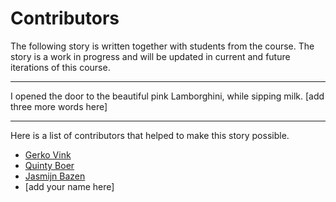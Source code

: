 # Contributors {.unnumbered}

The following story is written together with students from the course. The story is a work in progress and will be updated in current and future iterations of this course. 

---


I opened the door to the beautiful pink Lamborghini, while sipping milk. [add three more words here]


---

Here is a list of contributors that helped to make this story possible.

- [Gerko Vink](https:/wwww.github.com/gerkovink)
- [Quinty Boer](https://github.com/quintyboer)
- [Jasmijn Bazen](https://github.com/MagicXIV)
- [add your name here]